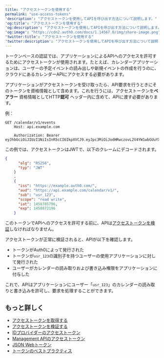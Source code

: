 ```yaml
---
title: "アクセストークンを使用する"
permalink: "use-access-tokens"
'description': "アクセストークンを使用してAPIを呼び出す方法について説明します。"
'og:title': "アクセストークンを使用する"
'og:description': "アクセストークンを使用してAPIを呼び出す方法について説明します。"
'og:image': "https://cdn2.auth0.com/docs/1.14567.0/img/share-image.png"
'twitter:title': "アクセストークンを使用する"
'twitter:description': "アクセストークンを使用してAPIを呼び出す方法について説明します。"
---
```


トークンベースの認証では、アプリケーションによるAPIへのアクセスを許可するためにアクセストークンが使用されます。たとえば、カレンダーアプリケーションは、ユーザーの予定イベントの読み出しや新規イベントの作成を行うのに、クラウドにあるカレンダーAPIにアクセスする必要があります。

アプリケーションがアクセストークンを受け取ったら、API要求を行うときにそのトークンを資格情報として含めます。これを行うには、アクセストークンを**ベアラー** 資格情報としてHTTP**認可** ヘッダー内に含めて、APIに渡す必要があります。

例：

``` lines
GET /calendar/v1/events
    Host​: api.example.com
    
    Authorization: Bearer eyJhbGciOiJIUzI1NiIsInR5cCI6IkpXVCJ9.eyJpc3MiOiJodHRwczovL2V4YW1wbGUuYXV0aDAuY29tLyIsImF1ZCI6Imh0dHBzOi8vYXBpLmV4YW1wbGUuY29tL2NhbGFuZGFyL3YxLyIsInN1YiI6InVzcl8xMjMiLCJpYXQiOjE0NTg3ODU3OTYsImV4cCI6MTQ1ODg3MjE5Nn0.CA7eaHjIHz5NxeIJoFK9krqaeZrPLwmMmgI_XiQiIkQ
```

この例では、アクセストークンは<Tooltip data-tooltip-id="react-containers-DefinitionTooltip-3" href="/docs/ja-jp/glossary?term=json-web-token" tip="JSON Web Token（JWT）: 二者間のクレームを安全に表現するために使用される標準IDトークン形式（および多くの場合、アクセストークン形式）。" cta="用語集の表示">JWT</Tooltip>で、以下のクレームにデコードされます。

```json lines
{
      "alg": "RS256",
      "typ": "JWT"
    }
    .
    {
      "iss": "https://example.auth0.com/",
      "aud": "https://api.example.com/calendar/v1/",
      "sub": "usr_123",
      "scope": "read write",
      "iat": 1458785796,
      "exp": 1458872196
    }
```

このトークンでAPIへのアクセスを許可する前に、APIは[アクセストークンを検証](/docs/ja-jp/secure/tokens/access-tokens/validate-access-tokens)しなければなりません。

アクセストークンが正常に検証されると、APIが以下を確認します。

* トークンがAuth0によって発行された
* トークンが`usr_123`の識別子を持つユーザーの使用アプリケーションに対して発行された
* ユーザーがカレンダーの読み取りおよび書き込み権限をアプリケーションに付与した

これで、APIはアプリケーションにユーザー「`usr_123`」のカレンダーの読み取りと書き込みを許可し、要求を処理することができます。

## もっと詳しく

* [アクセストークンを取得する](/docs/ja-jp/secure/tokens/access-tokens/get-access-tokens)
* [アクセストークンを検証する](/docs/ja-jp/secure/tokens/access-tokens/validate-access-tokens)
* [IDプロバイダーのアクセストークン](/docs/ja-jp/secure/tokens/access-tokens/identity-provider-access-tokens)
* [Management APIのアクセストークン](/docs/ja-jp/secure/tokens/access-tokens/management-api-access-tokens)
* [JSON Webトークン](/docs/ja-jp/secure/tokens/json-web-tokens)
* [トークンのベストプラクティス](/docs/ja-jp/secure/tokens/token-best-practices)